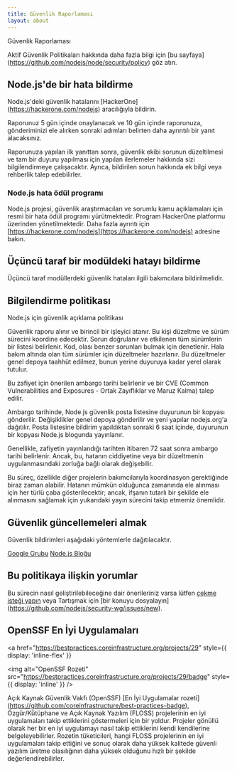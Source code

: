 ```yaml
---
title: Güvenlik Raporlaması
layout: about
---
```


Güvenlik Raporlaması

Aktif Güvenlik Politikaları hakkında daha fazla bilgi için [bu sayfaya] (https://github.com/nodejs/node/security/policy) göz atın.

## Node.js'de bir hata bildirme

Node.js'deki güvenlik hatalarını [HackerOne] (https://hackerone.com/nodejs) aracılığıyla bildirin.

Raporunuz 5 gün içinde onaylanacak ve 10 gün içinde raporunuza, gönderiminizi ele alırken sonraki adımları belirten daha ayrıntılı bir yanıt alacaksınız.

Raporunuza yapılan ilk yanıttan sonra, güvenlik ekibi sorunun düzeltilmesi ve tam bir duyuru yapılması için yapılan ilerlemeler hakkında sizi bilgilendirmeye çalışacaktır. Ayrıca, bildirilen sorun hakkında ek bilgi veya rehberlik talep edebilirler.

### Node.js hata ödül programı

Node.js projesi, güvenlik araştırmacıları ve sorumlu kamu açıklamaları için resmi bir hata ödül programı yürütmektedir. Program HackerOne platformu üzerinden yönetilmektedir. Daha fazla ayrıntı için [https://hackerone.com/nodejs](https://hackerone.com/nodejs) adresine bakın.

## Üçüncü taraf bir modüldeki hatayı bildirme

Üçüncü taraf modüllerdeki güvenlik hataları ilgili bakımcılara bildirilmelidir.

## Bilgilendirme politikası

Node.js için güvenlik açıklama politikası

Güvenlik raporu alınır ve birincil bir işleyici atanır. Bu kişi düzeltme ve sürüm sürecini koordine edecektir. Sorun doğrulanır ve etkilenen tüm sürümlerin bir listesi belirlenir. Kod, olası benzer sorunları bulmak için denetlenir. Hala bakım altında olan tüm sürümler için düzeltmeler hazırlanır. Bu düzeltmeler genel depoya taahhüt edilmez, bunun yerine duyuruya kadar yerel olarak tutulur.

Bu zafiyet için önerilen ambargo tarihi belirlenir ve bir CVE (Common Vulnerabilities and Exposures - Ortak Zayıflıklar ve Maruz Kalma) talep edilir.

Ambargo tarihinde, Node.js güvenlik posta listesine duyurunun bir kopyası gönderilir. Değişiklikler genel depoya gönderilir ve yeni yapılar nodejs.org'a dağıtılır. Posta listesine bildirim yapıldıktan sonraki 6 saat içinde, duyurunun bir kopyası Node.js blogunda yayınlanır.

Genellikle, zafiyetin yayınlandığı tarihten itibaren 72 saat sonra ambargo tarihi belirlenir. Ancak, bu, hatanın ciddiyetine veya bir düzeltmenin uygulanmasındaki zorluğa bağlı olarak değişebilir.

Bu süreç, özellikle diğer projelerin bakımcılarıyla koordinasyon gerektiğinde biraz zaman alabilir. Hatanın mümkün olduğunca zamanında ele alınması için her türlü çaba gösterilecektir; ancak, ifşanın tutarlı bir şekilde ele alınmasını sağlamak için yukarıdaki yayın sürecini takip etmemiz önemlidir.

## Güvenlik güncellemeleri almak

Güvenlik bildirimleri aşağıdaki yöntemlerle dağıtılacaktır.

[Google Grubu](https://groups.google.com/group/nodejs-sec)
[Node.js Bloğu](/blog)

## Bu politikaya ilişkin yorumlar

Bu sürecin nasıl geliştirilebileceğine dair önerileriniz varsa lütfen
[çekme isteği yapın](https://github.com/nodejs/nodejs.org) veya
Tartışmak için [bir konuyu dosyalayın] (https://github.com/nodejs/security-wg/issues/new).

## OpenSSF En İyi Uygulamaları

<a
  href="https://bestpractices.coreinfrastructure.org/projects/29"
  style={{ display: 'inline-flex' }}
>
  <img
    alt="OpenSSF Rozeti"
    src="https://bestpractices.coreinfrastructure.org/projects/29/badge"
    style={{ display: 'inline' }}
  />
</a>

Açık Kaynak Güvenlik Vakfı (OpenSSF) [En İyi Uygulamalar rozeti] (https://github.com/coreinfrastructure/best-practices-badge), Özgür/Kütüphane ve Açık Kaynak Yazılım (FLOSS) projelerinin en iyi uygulamaları takip ettiklerini göstermeleri için bir yoldur. Projeler gönüllü olarak her bir en iyi uygulamayı nasıl takip ettiklerini kendi kendilerine belgeleyebilirler. Rozetin tüketicileri, hangi FLOSS projelerinin en iyi uygulamaları takip ettiğini ve sonuç olarak daha yüksek kalitede güvenli yazılım üretme olasılığının daha yüksek olduğunu hızlı bir şekilde değerlendirebilirler.
